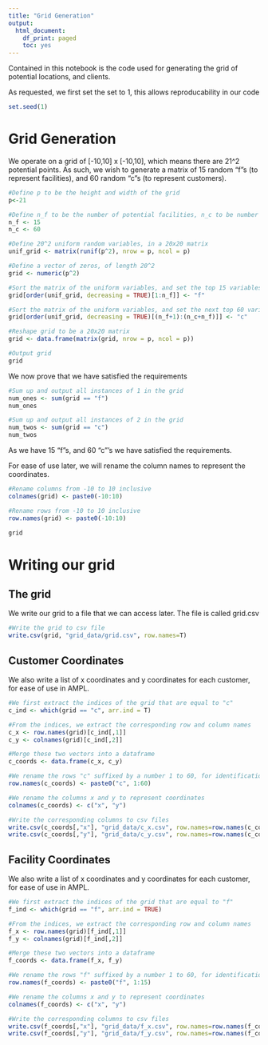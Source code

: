 ```yaml
---
title: "Grid Generation"
output:
  html_document:
    df_print: paged
    toc: yes
---
```


Contained in this notebook is the code used for generating the grid of potential locations, and clients.

As requested, we first set the set to 1, this allows reproducability in our code

```r
set.seed(1)
```

# Grid Generation

We operate on a grid of [-10,10] x [-10,10], which means there are 21^2 potential points. As such, we wish to generate a matrix of 15 random "f"s (to represent facilities), and 60 random "c"s (to represent customers). 


```r
#Define p to be the height and width of the grid
p<-21

#Define n_f to be the number of potential facilities, n_c to be number of customers
n_f <- 15
n_c <- 60

#Define 20^2 uniform random variables, in a 20x20 matrix
unif_grid <- matrix(runif(p^2), nrow = p, ncol = p)

#Define a vector of zeros, of length 20^2
grid <- numeric(p^2)

#Sort the matrix of the uniform variables, and set the top 15 variables indexes equal to 1 in the grid of zeros 
grid[order(unif_grid, decreasing = TRUE)[1:n_f]] <- "f"

#Sort the matrix of the uniform variables, and set the next top 60 variables indexes equal to 2 in the grid of zeros
grid[order(unif_grid, decreasing = TRUE)[(n_f+1):(n_c+n_f)]] <- "c"

#Reshape grid to be a 20x20 matrix
grid <- data.frame(matrix(grid, nrow = p, ncol = p))

#Output grid
grid
```
We now prove that we have satisfied the requirements

```r
#Sum up and output all instances of 1 in the grid
num_ones <- sum(grid == "f")
num_ones

#Sum up and output all instances of 2 in the grid
num_twos <- sum(grid == "c")
num_twos
```
As we have 15 "f"s, and 60 "c"'s we have satisfied the requirements.

For ease of use later, we will rename the column names to represent the coordinates.

```r
#Rename columns from -10 to 10 inclusive
colnames(grid) <- paste0(-10:10)

#Rename rows from -10 to 10 inclusive
row.names(grid) <- paste0(-10:10)

grid
```

# Writing our grid

## The grid

We write our grid to a file that we can access later. The file is called grid.csv

```r
#Write the grid to csv file
write.csv(grid, "grid_data/grid.csv", row.names=T)
```

## Customer Coordinates 

We also write a list of x coordinates and y coordinates for each customer, for ease of use in AMPL.

```r
#We first extract the indices of the grid that are equal to "c"
c_ind <- which(grid == "c", arr.ind = T)

#From the indices, we extract the corresponding row and column names
c_x <- row.names(grid)[c_ind[,1]]
c_y <- colnames(grid)[c_ind[,2]]

#Merge these two vectors into a dataframe
c_coords <- data.frame(c_x, c_y)

#We rename the rows "c" suffixed by a number 1 to 60, for identification in AMPL
row.names(c_coords) <- paste0("c", 1:60)

#We rename the columns x and y to represent coordinates
colnames(c_coords) <- c("x", "y")

#Write the corresponding columns to csv files
write.csv(c_coords[,"x"], "grid_data/c_x.csv", row.names=row.names(c_coords))
write.csv(c_coords[,"y"], "grid_data/c_y.csv", row.names=row.names(c_coords))
```


## Facility Coordinates

We also write a list of x coordinates and y coordinates for each customer, for ease of use in AMPL.

```r
#We first extract the indices of the grid that are equal to "f"
f_ind <- which(grid == "f", arr.ind = TRUE)

#From the indices, we extract the corresponding row and column names
f_x <- row.names(grid)[f_ind[,1]]
f_y <- colnames(grid)[f_ind[,2]]

#Merge these two vectors into a dataframe
f_coords <- data.frame(f_x, f_y)

#We rename the rows "f" suffixed by a number 1 to 60, for identification in AMPL
row.names(f_coords) <- paste0("f", 1:15)

#We rename the columns x and y to represent coordinates
colnames(f_coords) <- c("x", "y")

#Write the corresponding columns to csv files
write.csv(f_coords[,"x"], "grid_data/f_x.csv", row.names=row.names(f_coords))
write.csv(f_coords[,"y"], "grid_data/f_y.csv", row.names=row.names(f_coords))
```

